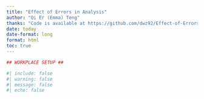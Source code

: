 ```yaml
---
title: "Effect of Errors in Analysis"
author: "Qi Er (Emma) Teng"
thanks: "Code is available at https://github.com/dwz92/Effect-of-Errors-in-Analysis"
date: today
date-format: long
format: html
toc: true
---
```

```r
## WORKPLACE SETUP ##

#| include: false
#| warning: false
#| message: false
#| echo: false

```

